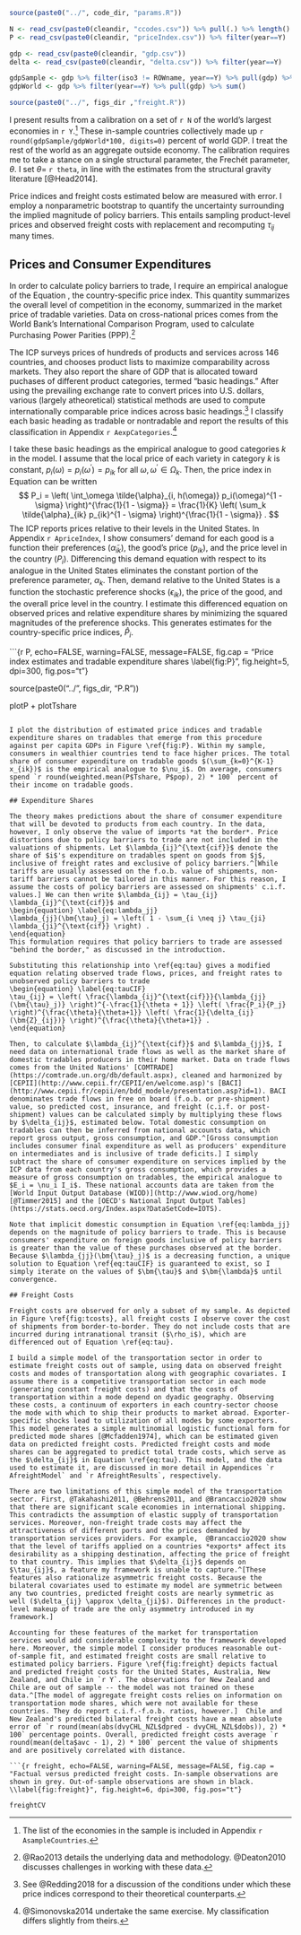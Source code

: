 ```r

source(paste0("../", code_dir, "params.R"))

N <- read_csv(paste0(cleandir, "ccodes.csv")) %>% pull(.) %>% length()
P <- read_csv(paste0(cleandir, "priceIndex.csv")) %>% filter(year==Y)

gdp <- read_csv(paste0(cleandir, "gdp.csv"))
delta <- read_csv(paste0(cleandir, "delta.csv")) %>% filter(year==Y)

gdpSample <- gdp %>% filter(iso3 != ROWname, year==Y) %>% pull(gdp) %>% sum()
gdpWorld <- gdp %>% filter(year==Y) %>% pull(gdp) %>% sum()

source(paste0("../", figs_dir ,"freight.R"))

```

I present results from a calibration on a set of `r N` of the world's largest economies in `r Y`.^[The list of the economies in the sample is included in Appendix `r AsampleCountries`.] These in-sample countries collectively made up `r round(gdpSample/gdpWorld*100, digits=0)` percent of world GDP. I treat the rest of the world as an aggregate outside economy. The calibration requires me to take a stance on a single structural parameter, the Frechét parameter, $\theta$. I set $\theta =$ `r theta`, in line with the estimates from the structural gravity literature [@Head2014].

Price indices and freight costs estimated below are measured with error. I employ a nonparametric bootstrap to quantify the uncertainty surrounding the implied magnitude of policy barriers. This entails sampling product-level prices and observed freight costs with replacement and recomputing $\tau_{ij}$ many times. 

## Prices and Consumer Expenditures

In order to calculate policy barriers to trade, I require an empirical analogue of the Equation \ref{eq:P}, the country-specific price index. This quantity summarizes the overall level of competition in the economy, summarized in the market price of tradable varieties. Data on cross-national prices comes from the World Bank's International Comparison Program, used to calculate Purchasing Power Parities (PPP).^[@Rao2013 details the underlying data and methodology. @Deaton2010 discusses challenges in working with these data.]

The ICP surveys prices of hundreds of products and services across 146 countries, and chooses product lists to maximize comparability across markets. They also report the share of GDP that is allocated toward puchases of different product categories, termed "basic headings." After using the prevailing exchange rate to convert prices into U.S. dollars, various (largely atheoretical) statistical methods are used to compute internationally comparable price indices across basic headings.^[See @Redding2018 for a discussion of the conditions under which these price indices correspond to their theoretical counterparts.] I classify each basic heading as tradable or nontradable and report the results of this classification in Appendix `r AexpCategories`.^[@Simonovska2014 undertake the same exercise. My classification differs slightly from theirs.]

I take these basic headings as the empirical analogue to good categories $k$ in the model. I assume that the local price of each variety in category $k$ is constant, $p_i(\omega) = p_i(\omega^\prime) = p_{ik}$ for all $\omega, \omega^\prime \in \Omega_k$. Then, the price index in Equation \ref{eq:P} can be written
$$
P_i = \left( \int_\omega \tilde{\alpha}_{i, h(\omega)} p_i(\omega)^{1 - \sigma} \right)^{\frac{1}{1 - \sigma}} = \frac{1}{K} \left( \sum_k \tilde{\alpha}_{ik} p_{ik}^{1 - \sigma} \right)^{\frac{1}{1 - \sigma}} .
$$
The ICP reports prices relative to their levels in the United States. In Appendix `r ApriceIndex`, I show consumers' demand for each good is a function their preferences ($\tilde{\alpha}_{ik}$), the good's price ($p_{ik}$), and the price level in the country ($P_i$). Differencing this demand equation with respect to its analogue in the United States eliminates the constant portion of the preference parameter, $\alpha_k$. Then, demand relative to the United States is a function the stochastic preference shocks ($\epsilon_{ik}$), the price of the good, and the overall price level in the country. I estimate this differenced equation on observed prices and relative expenditure shares by minimizing the squared magnitudes of the preference shocks. This generates estimates for the country-specific price indices, $\hat{P}_i$.

```{r P, echo=FALSE, warning=FALSE, message=FALSE, fig.cap = "Price index estimates and tradable expenditure shares \\label{fig:P}", fig.height=5, dpi=300, fig.pos="t"}

source(paste0("../", figs_dir, "P.R"))

plotP + plotTshare

```

I plot the distribution of estimated price indices and tradable expenditure shares on tradables that emerge from this procedure against per capita GDPs in Figure \ref{fig:P}. Within my sample, consumers in wealthier countries tend to face higher prices. The total share of consumer expenditure on tradable goods $(\sum_{k=0}^{K-1} x_{ik})$ is the empirical analogue to $\nu_i$. On average, consumers spend `r round(weighted.mean(P$Tshare, P$pop), 2) * 100` percent of their income on tradable goods.

## Expenditure Shares

The theory makes predictions about the share of consumer expenditure that will be devoted to products from each country. In the data, however, I only observe the value of imports *at the border*. Price distortions due to policy barriers to trade are not included in the valuations of shipments. Let $\lambda_{ij}^{\text{cif}}$ denote the share of $i$'s expenditure on tradables spent on goods from $j$, inclusive of freight rates and exclusive of policy barriers.^[While tariffs are usually assessed on the f.o.b. value of shipments, non-tariff barriers cannot be tailored in this manner. For this reason, I assume the costs of policy barriers are assessed on shipments' c.i.f. values.] We can then write $\lambda_{ij} = \tau_{ij} \lambda_{ij}^{\text{cif}}$ and
\begin{equation} \label{eq:lambda_jj}
\lambda_{jj}(\bm{\tau}_j) = \left( 1 - \sum_{i \neq j} \tau_{ji} \lambda_{ji}^{\text{cif}} \right) .
\end{equation}
This formulation requires that policy barriers to trade are assessed "behind the border," as discussed in the introduction.

Substituting this relationship into \ref{eq:tau} gives a modified equation relating observed trade flows, prices, and freight rates to unobserved policy barriers to trade
\begin{equation} \label{eq:tauCIF}
\tau_{ij} = \left( \frac{\lambda_{ij}^{\text{cif}}}{\lambda_{jj}(\bm{\tau}_j)} \right)^{-\frac{1}{\theta + 1}} \left( \frac{P_i}{P_j} \right)^{\frac{\theta}{\theta+1}} \left( \frac{1}{\delta_{ij}(\bm{Z}_{ij})} \right)^{\frac{\theta}{\theta+1}} .
\end{equation}

Then, to calculate $\lambda_{ij}^{\text{cif}}$ and $\lambda_{jj}$, I need data on international trade flows as well as the market share of domestic tradables producers in their home market. Data on trade flows comes from the United Nations' [COMTRADE](https://comtrade.un.org/db/default.aspx), cleaned and harmonized by [CEPII](http://www.cepii.fr/CEPII/en/welcome.asp)'s [BACI](http://www.cepii.fr/cepii/en/bdd_modele/presentation.asp?id=1). BACI denominates trade flows in free on board (f.o.b. or pre-shipment) value, so predicted cost, insurance, and freight (c.i.f. or post-shipment) values can be calculated simply by multiplying these flows by $\delta_{ij}$, estimated below. Total domestic consumption on tradables can then be inferred from national accounts data, which report gross output, gross consumption, and GDP.^[Gross consumption includes consumer final expenditure as well as producers' expenditure on intermediates and is inclusive of trade deficits.] I simply subtract the share of consumer expenditure on services implied by the ICP data from each country's gross consumption, which provides a measure of gross consumption on tradables, the empirical analogue to $E_i = \nu_i I_i$. These national accounts data are taken from the [World Input Output Database (WIOD)](http://www.wiod.org/home) [@Timmer2015] and the [OECD's National Input Output Tables](https://stats.oecd.org/Index.aspx?DataSetCode=IOTS).

Note that implicit domestic consumption in Equation \ref{eq:lambda_jj} depends on the magnitude of policy barriers to trade. This is because consumers' expenditure on foreign goods inclusive of policy barriers is greater than the value of these purchases observed at the border. Because $\lambda_{jj}(\bm{\tau}_j)$ is a decreasing function, a unique solution to Equation \ref{eq:tauCIF} is guaranteed to exist, so I simply iterate on the values of $\bm{\tau}$ and $\bm{\lambda}$ until convergence.

## Freight Costs

Freight costs are observed for only a subset of my sample. As depicted in Figure \ref{fig:tcosts}, all freight costs I observe cover the cost of shipments from border-to-border. They do not include costs that are incurred during intranational transit ($\rho_i$), which are differenced out of Equation \ref{eq:tau}.

I build a simple model of the transportation sector in order to estimate freight costs out of sample, using data on observed freight costs and modes of transportation along with geographic covariates. I assume there is a competitive transportation sector in each mode (generating constant freight costs) and that the costs of transportation within a mode depend on dyadic geography. Observing these costs, a continuum of exporters in each country-sector choose the mode with which to ship their products to market abroad. Exporter-specific shocks lead to utilization of all modes by some exporters. This model generates a simple multinomial logistic functional form for predicted mode shares [@Mcfadden1974], which can be estimated given data on predicted freight costs. Predicted freight costs and mode shares can be aggregated to predict total trade costs, which serve as the $\delta_{ij}$ in Equation \ref{eq:tau}. This model, and the data used to estimate it, are discussed in more detail in Appendices `r AfreightModel` and `r AfreightResults`, respectively.

There are two limitations of this simple model of the transportation sector. First, @Takahashi2011, @Behrens2011, and @Brancaccio2020 show that there are significant scale economies in international shipping. This contradicts the assumption of elastic supply of transportation services. Moreover, non-freight trade costs may affect the attractiveness of different ports and the prices demanded by transportation services providers. For example,  @Brancaccio2020 show that the level of tariffs applied on a countries *exports* affect its desirability as a shipping destination, affecting the price of freight to that country. This implies that $\delta_{ij}$ depends on $\tau_{ij}$, a feature my framework is unable to capture.^[These features also rationalize asymmetric freight costs. Because the bilateral covariates used to estimate my model are symmetric between any two countries, predicted freight costs are nearly symmetric as well ($\delta_{ij} \approx \delta_{ji}$). Differences in the product-level makeup of trade are the only asymmetry introduced in my framework.]

Accounting for these features of the market for transportation services would add considerable complexity to the framework developed here. Moreover, the simple model I consider produces reasonable out-of-sample fit, and estimated freight costs are small relative to estimated policy barriers. Figure \ref{fig:freight} depicts factual and predicted freight costs for the United States, Australia, New Zealand, and Chile in `r Y`. The observations for New Zealand and Chile are out of sample -- the model was not trained on these data.^[The model of aggregate freight costs relies on information on transportation mode shares, which were not available for these countries. They do report c.i.f.-f.o.b. ratios, however.]  Chile and New Zealand's predicted bilateral freight costs have a mean absolute error of `r round(mean(abs(dvyCHL_NZL$dpred - dvyCHL_NZL$dobs)), 2) * 100` percentage points. Overall, predicted freight costs average `r round(mean(delta$avc - 1), 2) * 100` percent the value of shipments and are positively correlated with distance.

```{r freight, echo=FALSE, warning=FALSE, message=FALSE, fig.cap = "Factual versus predicted freight costs. In-sample observations are shown in grey. Out-of-sample observations are shown in black. \\label{fig:freight}", fig.height=6, dpi=300, fig.pos="t"}

freightCV

```


